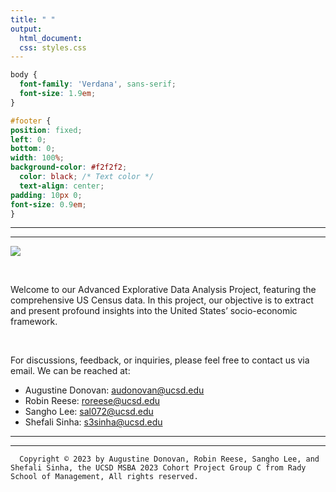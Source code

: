 ```yaml
---
title: " "
output:
  html_document:
  css: styles.css
---
```


```css
body {
  font-family: 'Verdana', sans-serif;
  font-size: 1.9em; 
}

#footer {
position: fixed;
left: 0;
bottom: 0;
width: 100%;
background-color: #f2f2f2; 
  color: black; /* Text color */
  text-align: center;
padding: 10px 0;
font-size: 0.9em;
}

```

------------------------------------------------------------------------

------------------------------------------------------------------------

![](www/us_census.png)

<br>

Welcome to our Advanced Explorative Data Analysis Project, featuring the comprehensive US Census data. In this project, our objective is to extract and present profound insights into the United States' socio-economic framework.

<br> 

For discussions, feedback, or inquiries, please feel free to contact us via email. We can be reached at:

-   Augustine Donovan: [audonovan\@ucsd.edu](mailto:audonovan@ucsd.edu)\
-   Robin Reese: [roreese\@ucsd.edu](mailto:roreese@ucsd.edu)
-   Sangho Lee: [sal072\@ucsd.edu](mailto:sal072@ucsd.edu)
-   Shefali Sinha: [s3sinha\@ucsd.edu](mailto:s3sinha@ucsd.edu)

------------------------------------------------------------------------

------------------------------------------------------------------------

::: {#footer}
```         
  Copyright © 2023 by Augustine Donovan, Robin Reese, Sangho Lee, and Shefali Sinha, the UCSD MSBA 2023 Cohort Project Group C from Rady School of Management, All rights reserved.
```
:::
